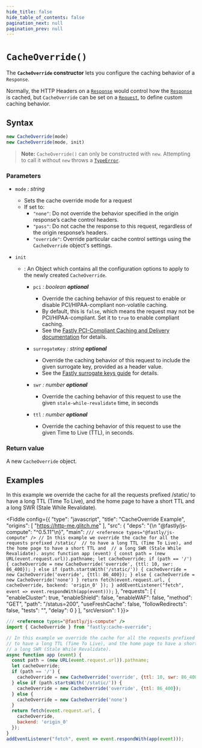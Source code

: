 ```yaml
---
hide_title: false
hide_table_of_contents: false
pagination_next: null
pagination_prev: null
---
```


# `CacheOverride()`

The **`CacheOverride` constructor** lets you configure the caching behavior of a `Response`.

Normally, the HTTP Headers on a [`Response`](../../globals/Response/Response.mdx) would control how the [`Response`](../../globals/Response/Response.mdx) is cached,
but `CacheOverride` can be set on a [`Request`](../../globals/Request/Request.mdx), to define custom caching behavior.

## Syntax

```js
new CacheOverride(mode)
new CacheOverride(mode, init)
```

> **Note:** `CacheOverride()` can only be constructed with `new`. Attempting to call it without `new` throws a [`TypeError`](../../globals/TypeError/TypeError.mdx).

### Parameters

- `mode` _: string_
  - Sets the cache override mode for a request
  - If set to:
    - `"none"`: Do not override the behavior specified in the origin response’s cache control headers.
    - `"pass"`: Do not cache the response to this request, regardless of the origin response’s headers.
    - `"override"`: Override particular cache control settings using the `CacheOverride` object's settings.

- `init`

  - : An Object which contains all the configuration options to apply to the newly created `CacheOverride`.

    - `pci` _: boolean_ _**optional**_
      - Override the caching behavior of this request to enable or disable PCI/HIPAA-compliant non-volatile caching.
      - By default, this is `false`, which means the request may not be PCI/HIPAA-compliant. Set it to `true` to enable compliant caching.
      - See the [Fastly PCI-Compliant Caching and Delivery documentation](https://docs.fastly.com/products/pci-compliant-caching-and-delivery) for details.

    - `surrogateKey` _: string_ _**optional**_
      - Override the caching behavior of this request to include the given surrogate key, provided as a header value.
      - See the [Fastly surrogate keys guide](https://docs.fastly.com/en/guides/purging-api-cache-with-surrogate-keys) for details.
    - `swr` _: number_ _**optional**_
      - Override the caching behavior of this request to use the given `stale-while-revalidate` time, in seconds

    - `ttl` _: number_ _**optional**_
      - Override the caching behavior of this request to use the given Time to Live (TTL), in seconds.

### Return value

A new `CacheOverride` object.

## Examples

In this example we override the cache for all the requests prefixed /static/ to have a long TTL (Time To Live),  and the home page to have a short TTL and a long SWR (Stale While Revalidate).

<Fiddle config={{
  "type": "javascript",
  "title": "CacheOverride Example",
  "origins": [
    "https://http-me.glitch.me"
  ],
  "src": {
    "deps": "{\n  \"@fastly/js-compute\": \"^0.5.11\"\n}",
    "main": `
/// <reference types="@fastly/js-compute" />
// In this example we override the cache for all the requests prefixed /static/ 
// to have a long TTL (Time To Live), and the home page to have a short TTL and 
// a long SWR (Stale While Revalidate).
async function app (event) {
  const path = (new URL(event.request.url)).pathname;
  let cacheOverride;
  if (path == '/') {
    cacheOverride = new CacheOverride('override', {ttl: 10, swr: 86_400});
  } else if (path.startsWith('/static/')) {
    cacheOverride = new CacheOverride('override', {ttl: 86_400});
  } else {
    cacheOverride = new CacheOverride('none')
  }
  return fetch(event.request.url, {
    cacheOverride,
    backend: 'origin_0'
  });
}
addEventListener("fetch", event => event.respondWith(app(event)));
`
  },
  "requests": [
    {
      "enableCluster": true,
      "enableShield": false,
      "enableWAF": false,
      "method": "GET",
      "path": "/status=200",
      "useFreshCache": false,
      "followRedirects": false,
      "tests": "",
      "delay": 0
    }
  ],
  "srcVersion": 1
}}>

```js
/// <reference types="@fastly/js-compute" />
import { CacheOverride } from "fastly:cache-override";

// In this example we override the cache for all the requests prefixed /static/ 
// to have a long TTL (Time To Live), and the home page to have a short TTL and 
// a long SWR (Stale While Revalidate).
async function app (event) {
  const path = (new URL(event.request.url)).pathname;
  let cacheOverride;
  if (path == '/') {
    cacheOverride = new CacheOverride('override', {ttl: 10, swr: 86_400});
  } else if (path.startsWith('/static/')) {
    cacheOverride = new CacheOverride('override', {ttl: 86_400});
  } else {
    cacheOverride = new CacheOverride('none')
  }
  return fetch(event.request.url, {
    cacheOverride,
    backend: 'origin_0'
  });
}
addEventListener("fetch", event => event.respondWith(app(event)));
```
</Fiddle>